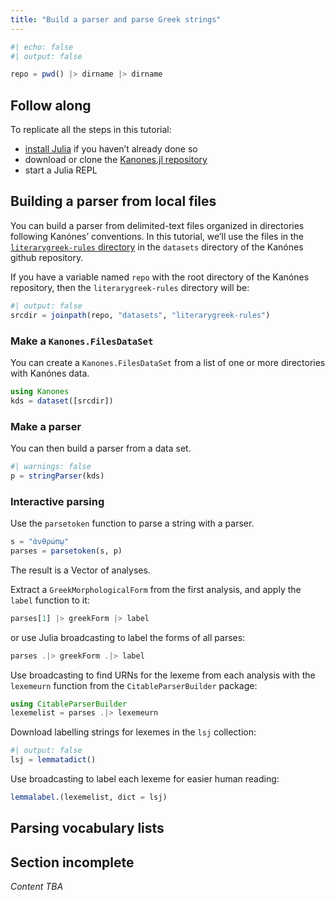 ```yaml
---
title: "Build a parser and parse Greek strings"
---
```


```julia
#| echo: false
#| output: false

repo = pwd() |> dirname |> dirname
```

::: {.callout-tip}
## Follow along

To replicate all the steps in this tutorial:

- [install Julia](https://julialang.org/downloads/) if you haven't already done so
- download or clone the [Kanones.jl repository](https://github.com/neelsmith/Kanones.jl)
- start a Julia REPL
::: 

## Building a parser from local files

You can build a parser from delimited-text files organized in directories following Kanónes' conventions. In this tutorial, we'll use the files in the [`literarygreek-rules` directory](https://github.com/neelsmith/Kanones.jl/tree/main/datasets/literarygreek-rules) in the `datasets` directory of the Kanónes github repository.

If you have a variable named `repo` with the root directory of the Kanónes repository, then the `literarygreek-rules` directory will be:

```julia
#| output: false
srcdir = joinpath(repo, "datasets", "literarygreek-rules") 
```


### Make a `Kanones.FilesDataSet`

You can create a `Kanones.FilesDataSet` from a list of one or more directories with Kanónes data.

```julia
using Kanones
kds = dataset([srcdir])
```

### Make a parser

You can then build a parser from a data set.

```julia
#| warnings: false
p = stringParser(kds)
```



### Interactive parsing

Use the `parsetoken` function to parse a string with a parser. 


```julia
s = "ἀνθρώπῳ"
parses = parsetoken(s, p)
```

The result is a Vector of analyses.

Extract a `GreekMorphologicalForm` from the first analysis, and apply the `label` function to it:

```julia
parses[1] |> greekForm |> label
```

or use Julia broadcasting to label the forms of all parses:

```julia
parses .|> greekForm .|> label
```

Use broadcasting to find URNs for the lexeme from each analysis with the `lexemeurn` function from the `CitableParserBuilder` package:

```julia
using CitableParserBuilder
lexemelist = parses .|> lexemeurn
```

Download labelling strings for lexemes in the `lsj` collection:

```julia
#| output: false
lsj = lemmatadict()
```


Use broadcasting to label each lexeme for easier human reading:


```julia
lemmalabel.(lexemelist, dict = lsj)
```

## Parsing vocabulary lists


::: {.callout-warning}
## Section incomplete

*Content TBA*
:::